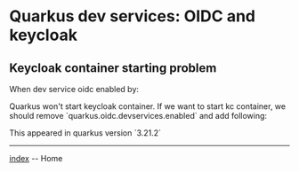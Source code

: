 = Quarkus dev services: OIDC and keycloak =

== Keycloak container starting problem ==

When dev service oidc enabled by:

{{{properties
quarkus.oidc.devservices.enabled=true
}}}

Quarkus won't start keycloak container. If we want to start kc container, we should remove `quarkus.oidc.devservices.enabled` and add following:
{{{properties
quarkus.keycloak.devservices.enabled=true
}}}

This appeared in quarkus version `3.21.2`
<hr>

[[index]] -- Home

